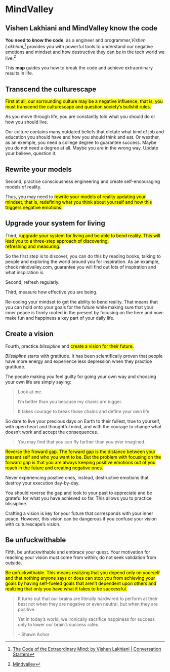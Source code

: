 
# MindValley

## Vishen Lakhiani and MindValley know the code

**You need to know the code**, as a engineer and programmer,*Vishen Lakhiani*,[^2] provides you with powerful tools to understand our negative emotions and mindset and how destructive they can be in the tech world we live.[^1]

This **map** guides you how to break the code and achieve extraordinary results in life.

## Transcend the culturescape

<mark>First at all, our sorrounding culture may be a negative influence, that is, you must transcend the culturescape and question society’s bullshit rules.</mark>

As you move through life, you are constantly told what you should do or how you should live.

Our culture contains many outdated beliefs that dictate what kind of job and education you should have and how you should think and eat. Or weather, as an exemple, you need a college degree to guarantee success. Maybe you do not need a degree at all. Maybe you are in the wrong way. Update your believe, question it.

## Rewrite your models

Second, practice consciousness engineering and create self-encouraging models of reality.

Thus, you may need to <mark>rewrite your models of reality updating your mindset, that is, redefining what you think about yourself and how this triggers negative emotions.<mark>

## Upgrade your system for living

Third, /<mark>upgrade your system for living and be able to bend reality. This will lead you to a three-step approach of discovering, refreshing and measuring.</mark>

So the first step is to discover, you can do this by reading books, talking to people and exploring the world around you for inspiration. As an example, check mindvalley.com, guarantee you will find out lots of inspiration and what inspiration is.

Second, refresh regularly.

Third, measure how effective you are being.

Re-coding your mindset to get the ability to bend reality. That  means that you can hold onto your goals for the future while making sure that your inner peace is firmly rooted in the present by focusing on the here and now: make fun and happiness a key part of your daily life. 

## Create a vision

Fourth, practice *blissipline* and <mark>create a vision for their future.</mark>

*Blissipline* starts with gratitude. It has been scientifically proven that people have more energy and experience less depression when they practice gratitude.

The people making you feel guilty for going your own way and choosing your own life are simply saying:

>Look at me.
>
>I’m better than you because my chains are bigger.
>
>It takes courage to break those chains and define your own life.

So dare to live your precious days on Earth to their fullest, true to yourself, with open heart and thoughtful mind, and with the courage to change what doesn’t work and accept the consequences.

>You may find that you can fly farther than you ever imagined.


<mark>Reverse the froward gap. The forward gap is the distance between your present self and who you want to be. But the problem with focusing on the forward gap is that you are always keeping positive emotions out of you reach in the future and creating negative ones.</mark>

Never experiencing positive ones, instead, destructive emotions that destroy your execution day-by-day.

You should reverse the gap and look to your past to appreciate and be grateful for what you have achieved so far. This allows you to practice blissipline.

Crafting a vision is key for your future that corresponds with your inner peace. However, this vision can be dangerous if you confuse your vision with culturescape's vision.

## Be unfuckwithable

Fifth, be unfuckwithable and embrace your quest. Your motivation for reaching your vision must come from within; do  not seek validation from outside.

<mark>Be unfuckwithable. This means realizing that you depend only on yourself and that nothing anyone says or does can stop you from achieving your goals by having self-fueled goals that aren’t dependent upon others and realizing that only you have what it takes to be successful.</mark>

>It turns out that our brains are literally hardwired to perform at their best not when they are negative or even neutral, but when they are positive.
>
>Yet in today’s world, we ironically sacrifice happiness for success only to lower our brain’s success rates
>
>-- Shawn Achor


[^1]: [Mindvalley ](https://www.mindvalley.com/){.external}
[^2]: [The Code of the Extraordinary Mind: by Vishen Lakhiani | Conversation Starters](https://www.goodreads.com/book/show/37908102-the-code-of-the-extraordinary-mind){.external}